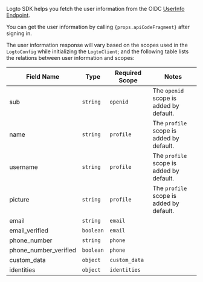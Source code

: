 Logto SDK helps you fetch the user information from the OIDC [UserInfo Endpoint](https://openid.net/specs/openid-connect-core-1_0.html#UserInfo).

<p>
  You can get the user information by calling <code>{props.apiCodeFragment}</code> after signing in.
</p>

The user information response will vary based on the scopes used in the `LogtoConfig` while initializing the `LogtoClient`; and the following table lists the relations between user information and scopes:

| Field Name            | Type      | Required Scope | Notes                                    |
| --------------------- | --------- | -------------- | ---------------------------------------- |
| sub                   | `string`  | `openid`       | The `openid` scope is added by default.  |
| name                  | `string`  | `profile`      | The `profile` scope is added by default. |
| username              | `string`  | `profile`      | The `profile` scope is added by default. |
| picture               | `string`  | `profile`      | The `profile` scope is added by default. |
| email                 | `string`  | `email`        |                                          |
| email_verified        | `boolean` | `email`        |                                          |
| phone_number          | `string`  | `phone`        |                                          |
| phone_number_verified | `boolean` | `phone`        |                                          |
| custom_data           | `object`  | `custom_data`  |                                          |
| identities            | `object`  | `identities`   |                                          |
